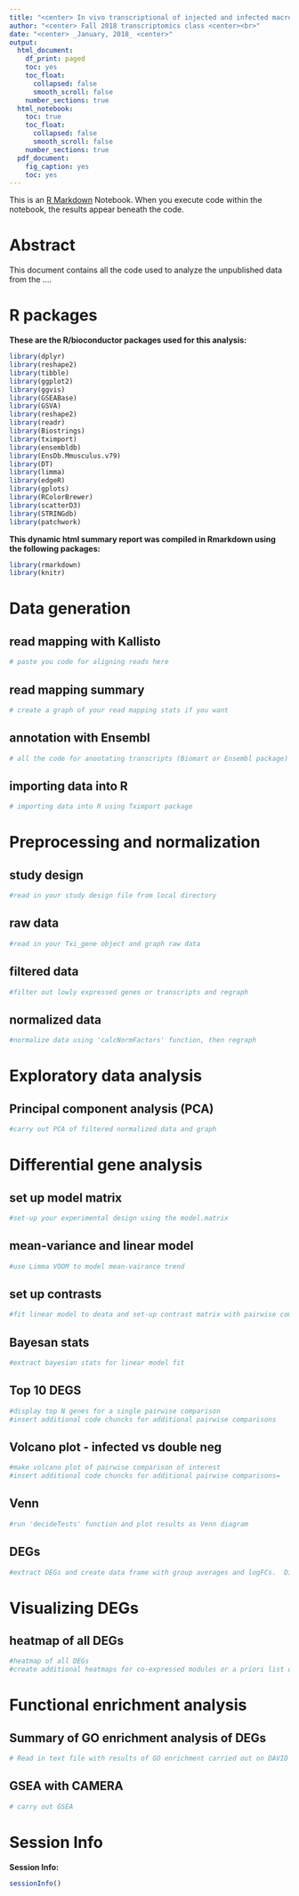 ```yaml
---
title: "<center> In vivo transcriptional of injected and infected macrophages <center>"
author: "<center> Fall 2018 transcriptomics class <center><br>"
date: "<center> _January, 2018_ <center>"
output:
  html_document:
    df_print: paged
    toc: yes
    toc_float:
      collapsed: false
      smooth_scroll: false
    number_sections: true
  html_notebook:
    toc: true
    toc_float:
      collapsed: false
      smooth_scroll: false
    number_sections: true
  pdf_document:
    fig_caption: yes
    toc: yes
---
```


This is an [R Markdown](http://rmarkdown.rstudio.com) Notebook. When you execute code within the notebook, the results appear beneath the code. 

# Abstract
This document contains all the code used to analyze the unpublished data from the ....  

# R packages
**These are the R/bioconductor packages used for this analysis:**
```r
library(dplyr)
library(reshape2)
library(tibble)
library(ggplot2)
library(ggvis)
library(GSEABase)
library(GSVA)
library(reshape2)
library(readr)
library(Biostrings)
library(tximport)
library(ensembldb)
library(EnsDb.Mmusculus.v79)
library(DT)
library(limma)
library(edgeR)
library(gplots) 
library(RColorBrewer)
library(scatterD3)
library(STRINGdb)
library(patchwork)
```

**This dynamic html summary report was compiled in Rmarkdown using the following packages:**
```r
library(rmarkdown)
library(knitr) 
```

# Data generation
## read mapping with Kallisto
```r
# paste you code for aligning reads here
```

## read mapping summary
```r
# create a graph of your read mapping stats if you want
```


## annotation with Ensembl
```r
# all the code for anootating transcripts (Biomart or Ensembl package)
```

## importing data into R
```r
# importing data into R using Tximport package
```

# Preprocessing and normalization
## study design
```r
#read in your study design file from local directory
```

## raw data
```r
#read in your Txi_gene object and graph raw data
```

## filtered data
```r
#filter out lowly expressed genes or transcripts and regraph
```

## normalized data
```r
#normalize data using 'calcNormFactors' function, then regraph
```

# Exploratory data analysis
## Principal component analysis (PCA)
```r
#carry out PCA of filtered normalized data and graph
```


# Differential gene analysis
## set up model matrix
```r
#set-up your experimental design using the model.matrix
```

## mean-variance and linear model
```r
#use Limma VOOM to model mean-vairance trend
```

## set up contrasts
```r
#fit linear model to deata and set-up contrast matrix with pairwise comparisons of interest
```

## Bayesan stats
```r
#extract bayesian stats for linear model fit
```

## Top 10 DEGS
```r
#display top N genes for a single pairwise comparison 
#insert additional code chuncks for additional pairwise comparisons
```

## Volcano plot - infected vs double neg
```r
#make volcano plot of pairwise comparison of interest
#insert additional code chuncks for additional pairwise comparisons=
```

## Venn
```r
#run 'decideTests' function and plot results as Venn diagram
```

## DEGs
```r
#extract DEGs and create data frame with group averages and logFCs.  Display as table
```

# Visualizing DEGs
## heatmap of all DEGs 
```r
#heatmap of all DEGs
#create additional heatmaps for co-expressed modules or a priori list of genes
```

# Functional enrichment analysis
## Summary of GO enrichment analysis of DEGs
```r
# Read in text file with results of GO enrichment carried out on DAVID or other websites
```

## GSEA with CAMERA
```r
# carry out GSEA
```

# Session Info
**Session Info:**
```r
sessionInfo()
```

